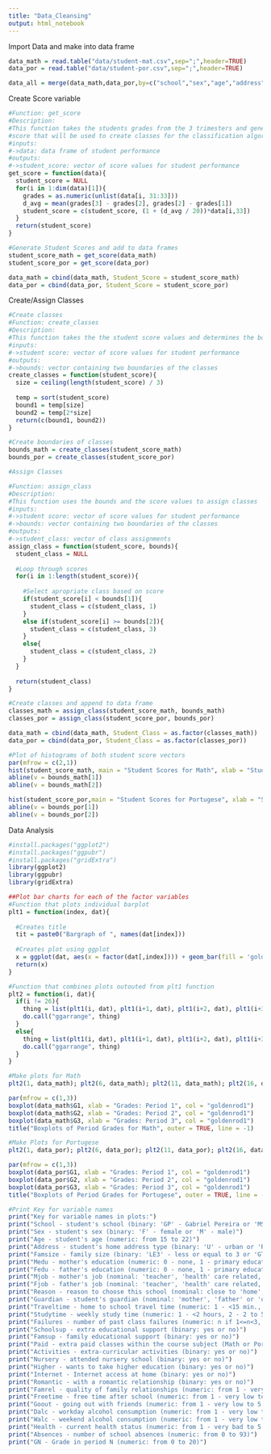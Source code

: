 ```yaml
---
title: "Data_Cleansing"
output: html_notebook
---
```

Import Data and make into data frame
```r
data_math = read.table("data/student-mat.csv",sep=";",header=TRUE)
data_por = read.table("data/student-por.csv",sep=";",header=TRUE)

data_all = merge(data_math,data_por,by=c("school","sex","age","address","famsize","Pstatus","Medu","Fedu","Mjob","Fjob","reason","nursery","internet"))
```

Create Score variable
```r
#Function: get_score
#Description:
#This function takes the students grades from the 3 trimesters and generates a 
#score that will be used to create classes for the classification algorithms
#inputs:
#->data: data frame of student performance
#outputs:
#->student_score: vector of score values for student performance
get_score = function(data){
  student_score = NULL
  for(i in 1:dim(data)[1]){
    grades = as.numeric(unlist(data[i, 31:33]))
    d_avg = mean(grades[3] - grades[2], grades[2] - grades[1])
    student_score = c(student_score, (1 + (d_avg / 20))*data[i,33])
  }
  return(student_score)
}

#Generate Student Scores and add to data frames
student_score_math = get_score(data_math)
student_score_por = get_score(data_por)

data_math = cbind(data_math, Student_Score = student_score_math)
data_por = cbind(data_por, Student_Score = student_score_por)

```

Create/Assign Classes
```r
#Create classes
#Function: create_classes
#Description:
#This function takes the the student score values and determines the boundaries of each class
#inputs:
#->student score: vector of score values for student performance
#outputs:
#->bounds: vector containing two boundaries of the classes
create_classes = function(student_score){
  size = ceiling(length(student_score) / 3)
  
  temp = sort(student_score)
  bound1 = temp[size]
  bound2 = temp[2*size]
  return(c(bound1, bound2))
}

#Create boundaries of classes
bounds_math = create_classes(student_score_math)
bounds_por = create_classes(student_score_por)

#Assign Classes

#Function: assign_class
#Description:
#This function uses the bounds and the score values to assign classes
#inputs:
#->student score: vector of score values for student performance
#->bounds: vector containing two boundaries of the classes
#outputs:
#->student_class: vector of class assignments
assign_class = function(student_score, bounds){
  student_class = NULL
  
  #Loop through scores
  for(i in 1:length(student_score)){
    
    #Select apropriate class based on score
    if(student_score[i] < bounds[1]){
      student_class = c(student_class, 1)
    }
    else if(student_score[i] >= bounds[2]){
      student_class = c(student_class, 3)
    }
    else{
      student_class = c(student_class, 2)
    }
  }
  
  return(student_class)
}

#Create classes and append to data frame
classes_math = assign_class(student_score_math, bounds_math)
classes_por = assign_class(student_score_por, bounds_por)

data_math = cbind(data_math, Student_Class = as.factor(classes_math))
data_por = cbind(data_por, Student_Class = as.factor(classes_por))

#Plot of histograms of both student score vectors
par(mfrow = c(2,1))
hist(student_score_math, main = "Student Scores for Math", xlab = "Student Score", col = "goldenrod1")
abline(v = bounds_math[1])
abline(v = bounds_math[2])

hist(student_score_por,main = "Student Scores for Portugese", xlab = "Student Score", col = "goldenrod1")
abline(v = bounds_por[1])
abline(v = bounds_por[2])

```
Data Analysis
```r
#install.packages("ggplot2")
#install.packages("ggpubr")
#install.packages("gridExtra")
library(ggplot2)
library(ggpubr)
library(gridExtra)

##Plot bar charts for each of the factor variables
#Function that plots individual barplot
plt1 = function(index, dat){
  
  #Creates title
  tit = paste0("Bargraph of ", names(dat[index]))
  
  #Creates plot using ggplot
  x = ggplot(dat, aes(x = factor(dat[,index]))) + geom_bar(fill = 'goldenrod1') + ggtitle(tit) + xlab(names(dat[index]))
  return(x)
}

#Function that combines plots outouted from plt1 function
plt2 = function(i, dat){
  if(i != 26){
    thing = list(plt1(i, dat), plt1(i+1, dat), plt1(i+2, dat), plt1(i+3, dat), plt1(i+4, dat))
    do.call("ggarrange", thing)
  }
  else{
    thing = list(plt1(i, dat), plt1(i+1, dat), plt1(i+2, dat), plt1(i+3, dat))
    do.call("ggarrange", thing)
  }
}

#Make plots for Math
plt2(1, data_math); plt2(6, data_math); plt2(11, data_math); plt2(16, data_math); plt2(21, data_math); plt2(26, data_math)

par(mfrow = c(1,3))
boxplot(data_math$G1, xlab = "Grades: Period 1", col = "goldenrod1")
boxplot(data_math$G2, xlab = "Grades: Period 2", col = "goldenrod1")
boxplot(data_math$G3, xlab = "Grades: Period 3", col = "goldenrod1")
title("Boxplots of Period Grades for Math", outer = TRUE, line = -1)

#Make Plots for Portugese
plt2(1, data_por); plt2(6, data_por); plt2(11, data_por); plt2(16, data_por); plt2(21, data_por); plt2(26, data_por)

par(mfrow = c(1,3))
boxplot(data_por$G1, xlab = "Grades: Period 1", col = "goldenrod1")
boxplot(data_por$G2, xlab = "Grades: Period 2", col = "goldenrod1")
boxplot(data_por$G3, xlab = "Grades: Period 3", col = "goldenrod1")
title("Boxplots of Period Grades for Portugese", outer = TRUE, line = -1)

#Print Key for variable names
print("Key for variable names in plots:")
print("School - student's school (binary: 'GP' - Gabriel Pereira or 'MS' - Mousinho da Silveira)")
print("Sex - student's sex (binary: 'F' - female or 'M' - male)")
print("Age - student's age (numeric: from 15 to 22)")
print("Address - student's home address type (binary: 'U' - urban or 'R' - rural)")
print("Famsize - family size (binary: 'LE3' - less or equal to 3 or 'GT3' - greater than 3)")
print("Medu - mother's education (numeric: 0 - none, 1 - primary education (4th grade), 2 - 5th to 9th grade, 3  - secondary education or 4 - higher education)")
print("Fedu - father's education (numeric: 0 - none, 1 - primary education (4th grade), 2 - 5th to 9th grade, 3  - secondary education or 4 - higher education)")
print("Mjob - mother's job (nominal: 'teacher', 'health' care related, civil 'services' (e.g. administrative or police), 'at_home' or 'other')")
print("Fjob - father's job (nominal: 'teacher', 'health' care related, civil 'services' (e.g. administrative or police), 'at_home' or 'other')")
print("Reason - reason to choose this school (nominal: close to 'home', school 'reputation', 'course' preference or 'other')")
print("Guardian - student's guardian (nominal: 'mother', 'father' or 'other')")
print("Traveltime - home to school travel time (numeric: 1 - <15 min., 2 - 15 to 30 min., 3 - 30 min. to 1 hour, or 4 - >1 hour)")
print("Studytime - weekly study time (numeric: 1 - <2 hours, 2 - 2 to 5 hours, 3 - 5 to 10 hours, or 4 - >10 hours)")
print("Failures - number of past class failures (numeric: n if 1<=n<3, else 4)")
print("Schoolsup - extra educational support (binary: yes or no)")
print("Famsup - family educational support (binary: yes or no)")
print("Paid - extra paid classes within the course subject (Math or Portuguese) (binary: yes or no)")
print("Activities - extra-curricular activities (binary: yes or no)")
print("Nursery - attended nursery school (binary: yes or no)")
print("Higher - wants to take higher education (binary: yes or no)")
print("Internet - Internet access at home (binary: yes or no)")
print("Romantic - with a romantic relationship (binary: yes or no)")
print("Famrel - quality of family relationships (numeric: from 1 - very bad to 5 - excellent)")
print("Freetime - free time after school (numeric: from 1 - very low to 5 - very high)")
print("Goout - going out with friends (numeric: from 1 - very low to 5 - very high)")
print("Dalc - workday alcohol consumption (numeric: from 1 - very low to 5 - very high)")
print("Walc - weekend alcohol consumption (numeric: from 1 - very low to 5 - very high)")
print("Health - current health status (numeric: from 1 - very bad to 5 - very good)")
print("Absences - number of school absences (numeric: from 0 to 93)")
print("GN - Grade in period N (numeric: from 0 to 20)")

```
